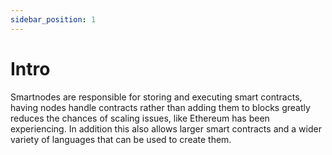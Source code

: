 ```yaml
---
sidebar_position: 1
---
```


# Intro

Smartnodes are responsible for storing and executing smart contracts, having nodes handle contracts rather than adding them to blocks greatly reduces the chances of scaling issues, like Ethereum has been experiencing. In addition this also allows larger smart contracts and a wider variety of languages that can be used to create them.
